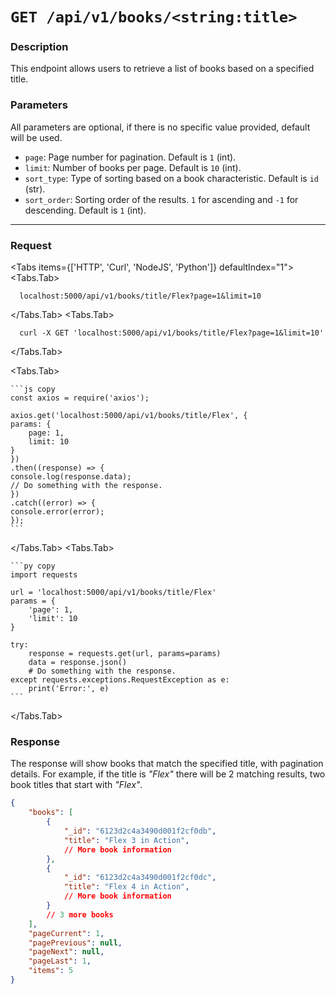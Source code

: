 
# `GET /api/v1/books/<string:title>`

### Description
This endpoint allows users to retrieve a list of books based on a specified title.

### Parameters
All parameters are optional, if there is no specific value provided, default will be used.

- `page`: Page number for pagination. Default is `1` (int).
- `limit`: Number of books per page. Default is `10` (int).
- `sort_type`: Type of sorting based on a book characteristic. Default is `id` (str).
- `sort_order`: Sorting order of the results. `1` for ascending and `-1` for descending. Default is `1` (int).

---

### Request
 
<Tabs items={['HTTP', 'Curl', 'NodeJS', 'Python']} defaultIndex="1">
  <Tabs.Tab>
  ```http copy
    localhost:5000/api/v1/books/title/Flex?page=1&limit=10
  ```
  </Tabs.Tab>
  <Tabs.Tab>
  ```curl copy
    curl -X GET 'localhost:5000/api/v1/books/title/Flex?page=1&limit=10'
  ```
  </Tabs.Tab>

  <Tabs.Tab>

    ```js copy
    const axios = require('axios');

    axios.get('localhost:5000/api/v1/books/title/Flex', {
    params: {
        page: 1,
        limit: 10
    }
    })
    .then((response) => {
    console.log(response.data);
    // Do something with the response.
    })
    .catch((error) => {
    console.error(error);
    });
    ```
  </Tabs.Tab>
  <Tabs.Tab>

    ```py copy
    import requests

    url = 'localhost:5000/api/v1/books/title/Flex'
    params = {
        'page': 1,
        'limit': 10
    }

    try:
        response = requests.get(url, params=params)
        data = response.json()
        # Do something with the response.
    except requests.exceptions.RequestException as e:
        print('Error:', e)
    ```
  </Tabs.Tab>
</Tabs>

### Response

The response will show books that match the specified title, with pagination details. For example, if the title is _"Flex"_ there will be 2 matching results, two book titles that start with _"Flex"_.

```json
{
    "books": [
        {
            "_id": "6123d2c4a3490d001f2cf0db",
            "title": "Flex 3 in Action",
            // More book information
        },
        {
            "_id": "6123d2c4a3490d001f2cf0dc",
            "title": "Flex 4 in Action",
            // More book information
        }
        // 3 more books
    ],
    "pageCurrent": 1,
    "pagePrevious": null,
    "pageNext": null,
    "pageLast": 1,
    "items": 5
}
```
